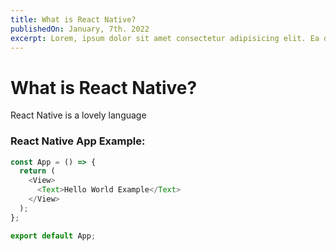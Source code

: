 ```yaml
---
title: What is React Native?
publishedOn: January, 7th. 2022
excerpt: Lorem, ipsum dolor sit amet consectetur adipisicing elit. Ea deserunt ab maiores eligendi nemo, ipsa, pariatur
---
```



<Meta title="What is React Native - Skyloft" />

# What is React Native?

React Native is a lovely language

### React Native App Example:

```js
const App = () => {
  return (
    <View>
      <Text>Hello World Example</Text>
    </View>
  );
};

export default App;
```
